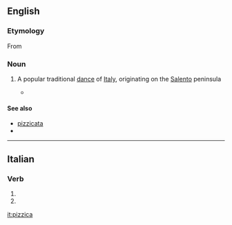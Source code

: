 ==English==

===Etymology===
From {{etyl|it|en}} {{m|it|pizzica}}

===Noun===
{{en-noun|-}}

# {{label|en|music}} A popular traditional [[dance]] of [[Italy]], originating on the [[Salento]] peninsula
#* {{quote-news|2007|January 19|The New York Times|Pop and Rock Listings|New York Times|url=http://www.nytimes.com/2007/01/19/arts/music/19pop.html
|passage=With strings, accordion, flute and lots of tambourine, it pays particular attention to the '''pizzica''', a galloping six-beat dance related to the tarantella and long used as a faith-healing cure for spider bites.}}

====See also====
* [[pizzicata]]
* {{pedialite}}

----

==Italian==

===Verb===
{{head|it|verb form}}

# {{inflection of|pizzicare||3|s|pres|indc|lang=it}}
# {{inflection of|pizzicare||2|s|impr|lang=it}}

[[it:pizzica]]